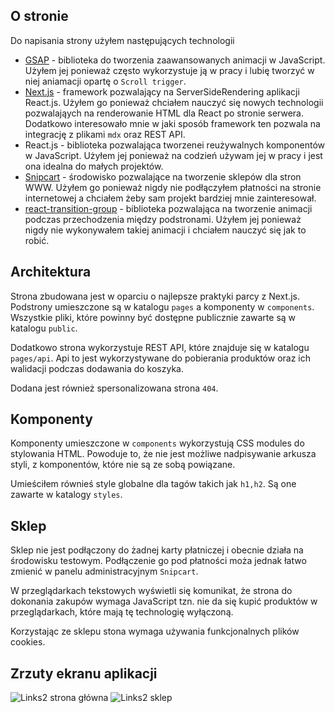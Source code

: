 
## O stronie

Do napisania strony użyłem następujących technologii

- [GSAP](https://greensock.com/gsap/) - biblioteka do tworzenia zaawansowanych animacji w JavaScript. Użyłem jej ponieważ często wykorzystuje ją w pracy i lubię tworzyć w niej aniamacji opartę o `Scroll trigger`.
- [Next.js](https://nextjs.org/) - framework pozwalający na ServerSideRendering aplikacji React.js. Użyłem go ponieważ chciałem nauczyć się nowych technologii pozwalająych na renderowanie HTML dla React po stronie serwera. Dodatkowo interesowało mnie w jaki sposób framework ten pozwala na integrację z plikami `mdx` oraz REST API.
- React.js - biblioteka pozwalająca tworzenei reużywalnych komponentów w JavaScript. Użyłem jej ponieważ na codzień używam jej w pracy i jest ona idealna do małych projektów.
- [Snipcart](https://snipcart.com/) - środowisko pozwalające na tworzenie sklepów dla stron WWW. Użyłem go ponieważ nigdy nie podłączyłem płatności na stronie internetowej a chciałem żeby sam projekt bardziej mnie zainteresował.
- [react-transition-group](https://reactcommunity.org/react-transition-group/) - biblioteka pozwalająca na tworzenie animacji podczas przechodzenia między podstronami. Użyłem jej ponieważ nigdy nie wykonywałem takiej animacji i chciałem nauczyć się jak to robić.

## Architektura

Strona zbudowana jest w oparciu o najlepsze praktyki parcy z Next.js. 
Podstrony umieszczone są w katalogu `pages` a komponenty w `components`. Wszystkie pliki, które powinny być dostępne publicznie zawarte są w katalogu `public`.

Dodatkowo strona wykorzystuje REST API, które znajduje się w katalogu `pages/api`. Api to jest wykorzystywane do pobierania produktów oraz ich walidacji podczas dodawania do koszyka.

Dodana jest również spersonalizowana strona `404`.

## Komponenty

Komponenty umieszczone w `components` wykorzystują CSS modules do stylowania HTML. Powoduje to, że nie jest możliwe nadpisywanie arkusza styli, z komponentów, które nie są ze sobą powiązane.

Umieściłem równieś style globalne dla tagów takich jak `h1,h2`. Są one zawarte w katalogy `styles`.

## Sklep

Sklep nie jest podłączony do żadnej karty płatniczej i obecnie działa na środowisku testowym. Podłączenie go pod płatności moża jednak łatwo zmienić w panelu administracyjnym `Snipcart`.

W przeglądarkach tekstowych wyświetli się komunikat, że strona do dokonania zakupów wymaga JavaScript tzn. nie da się kupić produktów w przeglądarkach, które mają tę technologię wyłączoną.

Korzystając ze sklepu stona wymaga używania funkcjonalnych plików cookies.

## Zrzuty ekranu aplikacji

<Image src={imageLinks2} alt='Links2 strona główna' />

<Image src={imageLinks2Shop} alt='Links2 sklep' />


